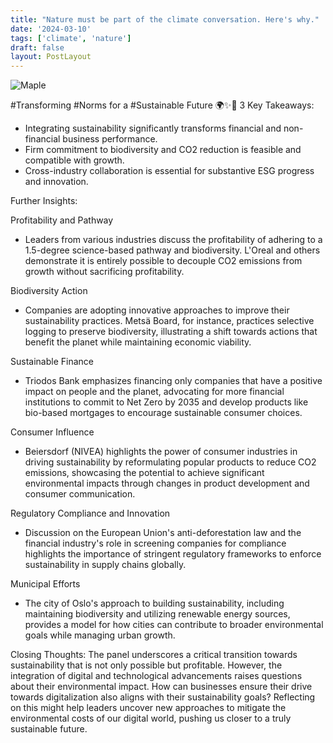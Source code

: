 ```yaml
---
title: "Nature must be part of the climate conversation. Here's why."
date: '2024-03-10'
tags: ['climate', 'nature']
draft: false
layout: PostLayout
---
```


<div className="flex justify-center">
<div className="my-1 w-full px-2 xl:my-1 xl:w-1/2 xl:px-2">
    <img src="https://img.youtube.com/vi/agLAp2g0g9A/0.jpg" alt="Maple" className="mx-auto h-58 w-auto" />
</div>
</div>

#Transforming #Norms for a #Sustainable Future  🌍✨💼
3 Key Takeaways:
- Integrating sustainability significantly transforms financial and non-financial business performance.
- Firm commitment to biodiversity and CO2 reduction is feasible and compatible with growth.
- Cross-industry collaboration is essential for substantive ESG progress and innovation.

Further Insights:

Profitability and Pathway
- Leaders from various industries discuss the profitability of adhering to a 1.5-degree science-based pathway and biodiversity. L'Oreal and others demonstrate it is entirely possible to decouple CO2 emissions from growth without sacrificing profitability.

Biodiversity Action
- Companies are adopting innovative approaches to improve their sustainability practices. Metsä Board, for instance, practices selective logging to preserve biodiversity, illustrating a shift towards actions that benefit the planet while maintaining economic viability.

Sustainable Finance
- Triodos Bank emphasizes financing only companies that have a positive impact on people and the planet, advocating for more financial institutions to commit to Net Zero by 2035 and develop products like bio-based mortgages to encourage sustainable consumer choices.

Consumer Influence
- Beiersdorf (NIVEA) highlights the power of consumer industries in driving sustainability by reformulating popular products to reduce CO2 emissions, showcasing the potential to achieve significant environmental impacts through changes in product development and consumer communication.

Regulatory Compliance and Innovation
- Discussion on the European Union's anti-deforestation law and the financial industry's role in screening companies for compliance highlights the importance of stringent regulatory frameworks to enforce sustainability in supply chains globally.

Municipal Efforts
- The city of Oslo's approach to building sustainability, including maintaining biodiversity and utilizing renewable energy sources, provides a model for how cities can contribute to broader environmental goals while managing urban growth.

Closing Thoughts:
The panel underscores a critical transition towards sustainability that is not only possible but profitable. However, the integration of digital and technological advancements raises questions about their environmental impact. How can businesses ensure their drive towards digitalization also aligns with their sustainability goals? Reflecting on this might help leaders uncover new approaches to mitigate the environmental costs of our digital world, pushing us closer to a truly sustainable future.
